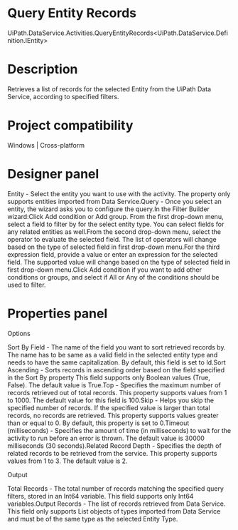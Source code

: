 ﻿# Query Entity Records

UiPath.DataService.Activities.QueryEntityRecords<UiPath.DataService.Definition.IEntity>

# Description

Retrieves a list of records for the selected Entity from the UiPath Data Service, according to specified filters.

# Project compatibility

Windows | Cross-platform

# Designer panel

Entity - Select the entity you want to use with the activity. The property only supports entities imported from Data Service.Query - Once you select an entity, the wizard asks you to configure the query.In the Filter Builder wizard:Click Add condition or Add group. From the first drop-down menu, select a field to filter by for the select entity type. You can select fields for any related entities as well.From the second drop-down menu, select the operator to evaluate the selected field. The list of operators will change based on the type of selected field in first drop-down menu.For the third expression field, provide a value or enter an expression for the selected field. The supported value will change based on the type of selected field in first drop-down menu.Click Add condition if you want to add other conditions or groups, and select if All or Any of the conditions should be used to filter.

# Properties panel

Options

Sort By Field - The name of the field you want to sort retrieved records by. The name has to be same as a valid field in the selected entity type and needs to have the same capitalization. By default, this field is set to Id.Sort Ascending - Sorts records in ascending order based on the field specified in the Sort By property This field supports only Boolean values (True, False). The default value is True.Top - Specifies the maximum number of records retrieved out of total records. This property supports values from 1 to 1000. The default value for this field is 100.Skip - Helps you skip the specified number of records. If the specified value is larger than total records, no records are retrieved. This property supports values greater than or equal to 0. By default, this property is set to 0.Timeout (milliseconds) - Specifies the amount of time (in milliseconds) to wait for the activity to run before an error is thrown. The default value is 30000 milliseconds (30 seconds).Related Record Depth - Specifies the depth of related records to be retrieved from the service. This property supports values from 1 to 3. The default value is 2.

Output

Total Records - The total number of records matching the specified query filters, stored in an Int64 variable. This field supports only Int64 variables.Output Records - The list of records retrieved from Data Service. This field only supports List objects of types imported from Data Service and must be of the same type as the selected Entity Type.

